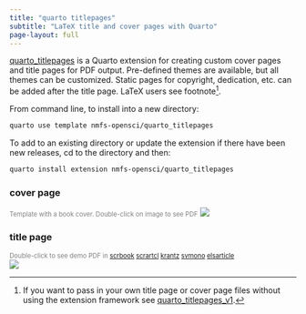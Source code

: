 ```yaml
---
title: "quarto titlepages"
subtitle: "LaTeX title and cover pages with Quarto"
page-layout: full
---
```


[quarto_titlepages](https://github.com/nmfs-opensci/quarto_titlepages) is a Quarto extension for creating custom cover pages and title pages for PDF output. Pre-defined themes are available, but all themes can be customized. Static pages for copyright, dedication, etc. can be added after the title page. LaTeX users see footnote[^1].

[^1]: If you want to pass in your own title page or cover page files without using the extension framework see [quarto_titlepages_v1](https://github.com/nmfs-opensci/quarto_titlepages_v1).

From command line, to install into a new directory:

``` bash
quarto use template nmfs-opensci/quarto_titlepages
```

To add to an existing directory or update the extension if there have been new releases, cd to the directory and then:

``` bash
quarto install extension nmfs-opensci/quarto_titlepages
```

::: panel-tabset
### cover page

[Template with a book cover. Double-click on image to see PDF]{style="font-size:0.8em; color: grey"} [![](images/great-wave.jpg){.border fig-alt="Screenshot of great-wave title page. This template has a cover page with a great wave image. Title page has a vertical line on the left with title, subtitle, authors and affiliations on the right. There is a logo towards the bottom."}](https://nmfs-opensci.github.io/quarto_titlepages/titlepages/great-wave/article.pdf)

### title page

[Double-click to see demo PDF in [scrbook](https://nmfs-opensci.github.io/quarto_titlepages/titlepages/vline/article.pdf) [scrartcl](https://nmfs-opensci.github.io/quarto_titlepages/titlepages/vline/article-srcartcl.pdf) [krantz](https://nmfs-opensci.github.io/quarto_titlepages/titlepages/vline/article-krantz.pdf) [svmono](https://nmfs-opensci.github.io/quarto_titlepages/titlepages/vline/article-svmono.pdf) [elsarticle](https://nmfs-opensci.github.io/quarto_titlepages/titlepages/vline/article-elsarticle.pdf)]{style="font-size:0.8em; color: grey"}</br> [![](images/vline.jpg){.border fig-width="50%" fig-alt="Screenshot of vline title page. Page has a vertical line on the left with title, subtitle, authors and affiliations on the right. There is a logo towards the bottom."}](https://nmfs-opensci.github.io/quarto_titlepages/titlepages/vline/article.pdf)
:::
